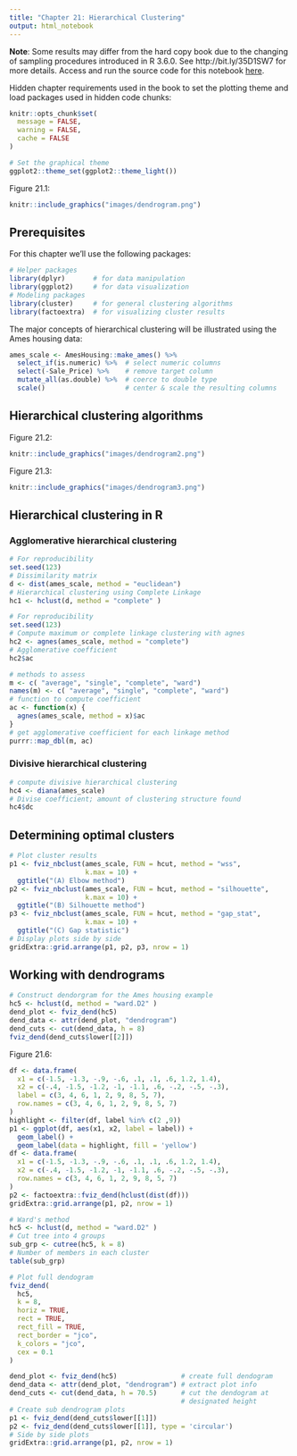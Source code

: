 ```yaml
---
title: "Chapter 21: Hierarchical Clustering"
output: html_notebook
---
```


__Note__: Some results may differ from the hard copy book due to the changing of
sampling procedures introduced in R 3.6.0. See http://bit.ly/35D1SW7 for more
details. Access and run the source code for this notebook [here](https://rstudio.cloud/project/801185).

Hidden chapter requirements used in the book to set the plotting theme and load
packages used in hidden code chunks:

```r
knitr::opts_chunk$set(
  message = FALSE, 
  warning = FALSE, 
  cache = FALSE
)

# Set the graphical theme
ggplot2::theme_set(ggplot2::theme_light())
```

Figure 21.1:

```r
knitr::include_graphics("images/dendrogram.png")
```

## Prerequisites

For this chapter we'll use the following packages:

```r
# Helper packages
library(dplyr)       # for data manipulation
library(ggplot2)     # for data visualization
# Modeling packages
library(cluster)     # for general clustering algorithms
library(factoextra)  # for visualizing cluster results
```

The major concepts of hierarchical clustering will be illustrated using the Ames housing data:

```r
ames_scale <- AmesHousing::make_ames() %>%
  select_if(is.numeric) %>%  # select numeric columns
  select(-Sale_Price) %>%    # remove target column
  mutate_all(as.double) %>%  # coerce to double type
  scale()                    # center & scale the resulting columns
```

## Hierarchical clustering algorithms

Figure 21.2:

```r
knitr::include_graphics("images/dendrogram2.png")
```

Figure 21.3:

```r
knitr::include_graphics("images/dendrogram3.png")
```


## Hierarchical clustering in R 

### Agglomerative hierarchical clustering

```r
# For reproducibility
set.seed(123)
# Dissimilarity matrix
d <- dist(ames_scale, method = "euclidean")
# Hierarchical clustering using Complete Linkage
hc1 <- hclust(d, method = "complete" )
```

```r
# For reproducibility
set.seed(123)
# Compute maximum or complete linkage clustering with agnes
hc2 <- agnes(ames_scale, method = "complete")
# Agglomerative coefficient
hc2$ac
```

```r
# methods to assess
m <- c( "average", "single", "complete", "ward")
names(m) <- c( "average", "single", "complete", "ward")
# function to compute coefficient
ac <- function(x) {
  agnes(ames_scale, method = x)$ac
}
# get agglomerative coefficient for each linkage method
purrr::map_dbl(m, ac)
```


### Divisive hierarchical clustering

```r
# compute divisive hierarchical clustering
hc4 <- diana(ames_scale)
# Divise coefficient; amount of clustering structure found
hc4$dc
```


## Determining optimal clusters

```r
# Plot cluster results
p1 <- fviz_nbclust(ames_scale, FUN = hcut, method = "wss", 
                   k.max = 10) +
  ggtitle("(A) Elbow method")
p2 <- fviz_nbclust(ames_scale, FUN = hcut, method = "silhouette", 
                   k.max = 10) +
  ggtitle("(B) Silhouette method")
p3 <- fviz_nbclust(ames_scale, FUN = hcut, method = "gap_stat", 
                   k.max = 10) +
  ggtitle("(C) Gap statistic")
# Display plots side by side
gridExtra::grid.arrange(p1, p2, p3, nrow = 1)
```

## Working with dendrograms

```r
# Construct dendorgram for the Ames housing example
hc5 <- hclust(d, method = "ward.D2" )
dend_plot <- fviz_dend(hc5)
dend_data <- attr(dend_plot, "dendrogram")
dend_cuts <- cut(dend_data, h = 8)
fviz_dend(dend_cuts$lower[[2]])
```

Figure 21.6:

```r
df <- data.frame(
  x1 = c(-1.5, -1.3, -.9, -.6, .1, .1, .6, 1.2, 1.4),
  x2 = c(-.4, -1.5, -1.2, -1, -1.1, .6, -.2, -.5, -.3),
  label = c(3, 4, 6, 1, 2, 9, 8, 5, 7),
  row.names = c(3, 4, 6, 1, 2, 9, 8, 5, 7)
)
highlight <- filter(df, label %in% c(2 ,9))
p1 <- ggplot(df, aes(x1, x2, label = label)) +
  geom_label() +
  geom_label(data = highlight, fill = 'yellow')
df <- data.frame(
  x1 = c(-1.5, -1.3, -.9, -.6, .1, .1, .6, 1.2, 1.4),
  x2 = c(-.4, -1.5, -1.2, -1, -1.1, .6, -.2, -.5, -.3),
  row.names = c(3, 4, 6, 1, 2, 9, 8, 5, 7)
)
p2 <- factoextra::fviz_dend(hclust(dist(df)))
gridExtra::grid.arrange(p1, p2, nrow = 1)
```

```r
# Ward's method
hc5 <- hclust(d, method = "ward.D2" )
# Cut tree into 4 groups
sub_grp <- cutree(hc5, k = 8)
# Number of members in each cluster
table(sub_grp)
```

```r
# Plot full dendogram
fviz_dend(
  hc5,
  k = 8,
  horiz = TRUE,
  rect = TRUE,
  rect_fill = TRUE,
  rect_border = "jco",
  k_colors = "jco",
  cex = 0.1
)
```

```r
dend_plot <- fviz_dend(hc5)                # create full dendogram
dend_data <- attr(dend_plot, "dendrogram") # extract plot info
dend_cuts <- cut(dend_data, h = 70.5)      # cut the dendogram at 
                                           # designated height
# Create sub dendrogram plots
p1 <- fviz_dend(dend_cuts$lower[[1]])
p2 <- fviz_dend(dend_cuts$lower[[1]], type = 'circular')
# Side by side plots
gridExtra::grid.arrange(p1, p2, nrow = 1)
```
